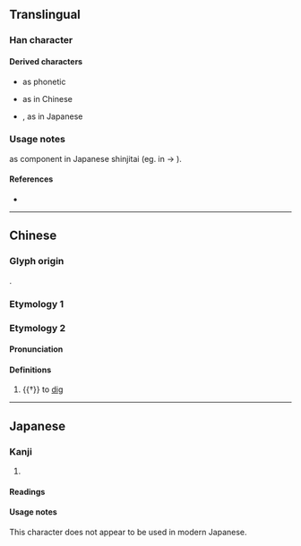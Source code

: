 {{also|聖|巠}}
{{character info/new}}
==Translingual==

===Han character===
{{Han char|rn=32|rad=土|as=02|sn=5|four=17104|canj=EG|ids=⿱又土}}

====Derived characters====
* {{l|mul|[[怪]], [[𡌪]]}} as phonetic
* {{l|mul|[[蛏]], [[柽]]}} as {{w|Simplified Chinese|simplification}} in Chinese
* {{l|mul|[[経]], [[軽]], [[径]], [[茎]]}}, as {{w|Shinjitai|simplification}} in Japanese

===Usage notes===
{{Han simp|巠}} as component in Japanese shinjitai (eg. in {{l|mul|經}} → {{l|mul|経}}).

====References====
* {{Han ref|kx=0223.060|dkj=04873|dj=0455.050|hdz=10417.150|uh=5723|ud=22307|bh=C96F|bd=51567}}

----

==Chinese==

===Glyph origin===
{{Han etym}}
{{Han compound|又|土|ls=ic}}.

===Etymology 1===
{{zh-see|聖|sv}}

===Etymology 2===
{{zh-forms}}

====Pronunciation====
{{zh-pron
|m=kū
|mc=y
|oc=y
|ma=y
|cat=v
}}

====Definitions====
{{zh-hanzi}}

# {{†}} to [[dig]]

----

==Japanese==

===Kanji===
{{ja-kanji|grade=|rs=土02}}

# {{defn|lang=ja|sort=土02}}

====Readings====
{{ja-readings|on=[[けい]] (kei), [[きょう]] (kyō)}}

====Usage notes====
This character does not appear to be used in modern Japanese.